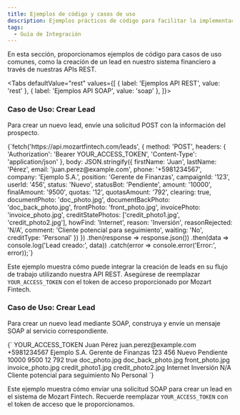 ---
title: Ejemplos de código y casos de uso
description: Ejemplos prácticos de código para facilitar la implementación.
tags:
  - Guía de Integración
---


En esta sección, proporcionamos ejemplos de código para casos de uso comunes, como la creación de un lead en nuestro sistema financiero a través de nuestras APIs REST.

<Tabs
  defaultValue="rest"
  values={[
    { label: 'Ejemplos API REST', value: 'rest' },
    { label: 'Ejemplos API SOAP', value: 'soap' },
  ]}>
  <TabItem value="rest">

### Caso de Uso: Crear Lead
Para crear un nuevo lead, envíe una solicitud POST con la información del prospecto.

<CodeBlock language="javascript">
{`fetch('https://api.mozartfintech.com/leads', {
  method: 'POST',
  headers: {
    'Authorization': 'Bearer YOUR_ACCESS_TOKEN',
    'Content-Type': 'application/json'
  },
  body: JSON.stringify({
    firstName: 'Juan',
    lastName: 'Pérez',
    email: 'juan.perez@example.com',
    phone: '+5981234567',
    company: 'Ejemplo S.A.',
    position: 'Gerente de Finanzas',
    campaignId: '123',
    userId: '456',
    status: 'Nuevo',
    statusBot: 'Pendiente',
    amount: '10000',
    finalAmount: '9500',
    quotas: '12',
    quotasAmount: '792',
    clearing: true,
    documentPhoto: 'doc_photo.jpg',
    documentBackPhoto: 'doc_back_photo.jpg',
    frontPhoto: 'front_photo.jpg',
    invoicePhoto: 'invoice_photo.jpg',
    creditStatePhotos: ['credit_photo1.jpg', 'credit_photo2.jpg'],
    howFind: 'Internet',
    reason: 'Inversión',
    reasonRejected: 'N/A',
    comment: 'Cliente potencial para seguimiento',
    waiting: 'No',
    creditType: 'Personal'
  })
})
.then(response => response.json())
.then(data => console.log('Lead creado:', data))
.catch(error => console.error('Error:', error));`}
</CodeBlock>

Este ejemplo muestra cómo puede integrar la creación de leads en su flujo de trabajo utilizando nuestra API REST. Asegúrese de reemplazar `YOUR_ACCESS_TOKEN` con el token de acceso proporcionado por Mozart Fintech.

</TabItem>
<TabItem value="soap">

### Caso de Uso: Crear Lead
Para crear un nuevo lead mediante SOAP, construya y envíe un mensaje SOAP al servicio correspondiente.

<CodeBlock language="xml">
{`<s:Envelope xmlns:s="https://schemas.xmlsoap.org/soap/envelope/">
  <s:Header>
    <h:Auth xmlns:h="https://soap.mozartfintech.com/auth">
      <Token>YOUR_ACCESS_TOKEN</Token>
    </h:Auth>
  </s:Header>
  <s:Body>
    <CreateLeadRequest xmlns="https://soap.mozartfintech.com/leads">
      <LeadData>
        <FirstName>Juan</FirstName>
        <LastName>Pérez</LastName>
        <Email>juan.perez@example.com</Email>
        <Phone>+5981234567</Phone>
        <Company>Ejemplo S.A.</Company>
        <Position>Gerente de Finanzas</Position>
        <CampaignId>123</CampaignId>
        <UserId>456</UserId>
        <Status>Nuevo</Status>
        <StatusBot>Pendiente</StatusBot>
        <Amount>10000</Amount>
        <FinalAmount>9500</FinalAmount>
        <Quotas>12</Quotas>
        <QuotasAmount>792</QuotasAmount>
        <Clearing>true</Clearing>
        <DocumentPhoto>doc_photo.jpg</DocumentPhoto>
        <DocumentBackPhoto>doc_back_photo.jpg</DocumentBackPhoto>
        <FrontPhoto>front_photo.jpg</FrontPhoto>
        <InvoicePhoto>invoice_photo.jpg</InvoicePhoto>
        <CreditStatePhotos>
          <Photo>credit_photo1.jpg</Photo>
          <Photo>credit_photo2.jpg</Photo>
        </CreditStatePhotos>
        <HowFind>Internet</HowFind>
        <Reason>Inversión</Reason>
        <ReasonRejected>N/A</ReasonRejected>
        <Comment>Cliente potencial para seguimiento</Comment>
        <Waiting>No</Waiting>
        <CreditType>Personal</CreditType>
      </LeadData>
    </CreateLeadRequest>
  </s:Body>
</s:Envelope>`}
</CodeBlock>

Este ejemplo muestra cómo enviar una solicitud SOAP para crear un lead en el sistema de Mozart Fintech. Recuerde reemplazar `YOUR_ACCESS_TOKEN` con el token de acceso que le proporcionamos.

</TabItem>
</Tabs>
